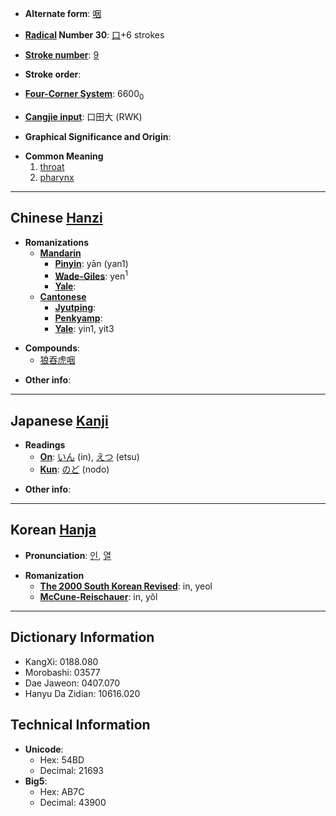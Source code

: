 * '''Alternate form''': [[咽]]

* '''[[Wiktionary:Chinese radical index| Radical]] Number 30''': [[Wiktionary:Chinese radical index 口|口]]+6 strokes

* '''[[Wiktionary:Chinese total strokes index|Stroke number]]''': [[Wiktionary:Chinese total strokes index 9|9]]

* '''Stroke order''': 

* '''[[Wiktionary:Chinese four corner index|Four-Corner System]]''': 6600<sub>0</sub>

* '''[[Wiktionary:Chinese Cangjie index|Cangjie input]]''': 口田大 (RWK)

* '''Graphical Significance and Origin''': 

* '''Common Meaning'''
*#[[throat]]
*# [[pharynx]]

----

== Chinese [[Hanzi]] ==

* '''Romanizations'''
** '''[[Mandarin]]'''
*** '''[[Pinyin]]''': yān (yan1)
*** '''[[Wade-Giles]]''': yen<sup>1</sup>
*** '''[[Yale]]''': 
** '''[[Cantonese]]'''
*** '''[[Jyutping]]''':
*** '''[[Penkyamp]]''': 
*** '''[[Yale]]''': yin1, yit3

* '''Compounds''':
** [[狼吞虎咽]]

* '''Other info''': 

----

== Japanese [[Kanji]] ==

* '''Readings'''
** '''[[On]]''': [[いん]] (in), [[えつ]] (etsu)
** '''[[Kun]]''': [[のど]] (nodo)

* '''Other info''':  

----

== Korean [[Hanja]] ==

* '''Pronunciation''': [[인]], [[열]]

* '''Romanization'''
** '''[[The 2000 South Korean Revised Romanization|The 2000 South Korean Revised]]''': in, yeol
** '''[[McCune-Reischauer]]''': in, yŏl

----

== Dictionary Information ==

* KangXi: 0188.080
* Morobashi: 03577
* Dae Jaweon: 0407.070
* Hanyu Da Zidian: 10616.020

== Technical Information ==

* '''Unicode''':
** Hex: 54BD
** Decimal: 21693
* '''Big5''':
** Hex: AB7C
** Decimal: 43900